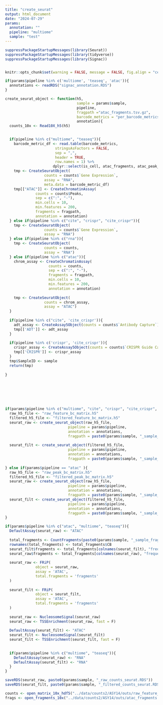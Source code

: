 ```yaml
---
title: "create_seurat"
output: html_document
date: "2024-07-29"
params:
  annotation: ""
  pipeline: "multiome"
  sample: "test"
---
```


```r

suppressPackageStartupMessages(library(Seurat))
suppressPackageStartupMessages(library(tidyverse))
suppressPackageStartupMessages(library(Signac))


knitr::opts_chunk$set(warning = FALSE, message = FALSE, fig.align = "center")
```




```r

if(params$pipeline %in% c('multiome', 'teaseq', 'atac')){
  annotations <- readRDS("signac_annotation.RDS")
}

create_seurat_object <- function(h5,
                                 sample = params$sample,
                                 pipeline, 
                                 fragpath ="atac_fragments.tsv.gz", 
                                 barcode_metrics = "per_barcode_metrics.csv", 
                                 annotation){
  counts_10x <- Read10X_h5(h5)
  

  if(pipeline %in% c("multiome", "teaseq")){
    barcode_metric_df <- read.table(barcode_metrics, 
                       stringsAsFactors = FALSE,
                       sep = ",",
                       header = TRUE,
                       row.names = 1) %>%
                      dplyr::select(is_cell, atac_fragments, atac_peak_region_fragments)
    tmp <- CreateSeuratObject(
                  counts = counts$`Gene Expression`,
                  assay = "RNA",
                  meta.data = barcode_metric_df)
    tmp[["ATAC"]] <- CreateChromatinAssay(
              counts = counts$Peaks,
              sep = c(":", "-"),
              min.cells = 10,
              min.features = 200,
              fragments = fragpath,
              annotation = annotation)
  } else if(pipeline %in% c("cite", "crispr", "cite_crispr")){
    tmp <- CreateSeuratObject(
                  counts = counts$`Gene Expression`,
                  assay = "RNA")
  } else if(pipeline %in% c("rna")){
    tmp <- CreateSeuratObject(
                  counts = counts,
                  assay = "RNA")
  } else if(pipeline %in% c("atac")){
    chrom_assay <- CreateChromatinAssay(
                    counts = counts,
                    sep = c(":", "-"),
                    fragments = fragpath,
                    min.cells = 10,
                    min.features = 200,
                    annotation = annotation)
                    
    tmp <- CreateSeuratObject(
                  counts = chrom_assay,
                  assay = "ATAC")
  }
  
  if(pipeline %in% c("cite", 'cite_crispr')){
    adt_assay <- CreateAssay5Object(counts = counts$`Antibody Capture`)
    tmp[['ADT']] <- adt_assay
  }
  
  if(pipeline %in% c('crispr', 'cite_crispr')){
    crispr_assay <- CreateAssay5Object(counts = counts$`CRISPR Guide Capture`)
    tmp[['CRISPR']] <- crispr_assay
  }
  tmp$SampleID <- sample
  return(tmp)
  
}








```


```r
if(params$pipeline %in% c("multiome", "cite", "crispr", "cite_crispr", "teaseq", 'rna')){
  raw_h5_file <- "raw_feature_bc_matrix.h5"
  filtered_h5_file <- "filtered_feature_bc_matrix.h5"
  seurat_raw <- create_seurat_object(raw_h5_file,
                             pipeline = params$pipeline,
                             annotation = annotations,
                             fragpath = paste0(params$sample, "_sample_fragments.tsv.gz"))
  
  seurat_filt <- create_seurat_object(filtered_h5_file,
                             pipeline = params$pipeline,
                             annotation = annotations,
                             fragpath = paste0(params$sample, "_sample_fragments.tsv.gz"))
  
} else if(params$pipeline == "atac" ){
  raw_h5_file <- "raw_peak_bc_matrix.h5"
  filtered_h5_file <- "filtered_peak_bc_matrix.h5"
  seurat_raw <- create_seurat_object(raw_h5_file,
                             pipeline = params$pipeline,
                             annotation = annotations,
                             fragpath = paste0(params$sample, "_sample_fragments.tsv.gz"))
  seurat_filt <- create_seurat_object(filtered_h5_file,
                             pipeline = params$pipeline,
                             annotation = annotations,
                             fragpath = paste0(params$sample, "_sample_fragments.tsv.gz"))
}

if(params$pipeline %in% c("atac", "multiome", "teaseq")){
  DefaultAssay(seurat_raw) <- "ATAC"
  
  total_fragments <- CountFragments(paste0(params$sample, "_sample_fragments.tsv.gz"))
  rownames(total_fragments) <- total_fragments$CB
  seurat_filt$fragments <- total_fragments[colnames(seurat_filt), "frequency_count"]
  seurat_raw$fragments <- total_fragments[colnames(seurat_raw), "frequency_count"]
  
  seurat_raw <- FRiP(
              object = seurat_raw,
              assay = 'ATAC',
              total.fragments = 'fragments'
  )
  
  seurat_filt <- FRiP(
              object = seurat_filt,
              assay = 'ATAC',
              total.fragments = 'fragments'
  )
  
  seurat_raw <- NucleosomeSignal(seurat_raw)
  seurat_raw <- TSSEnrichment(seurat_raw, fast = F)
  
  DefaultAssay(seurat_filt) <- "ATAC"
  seurat_filt <- NucleosomeSignal(seurat_filt)
  seurat_filt <- TSSEnrichment(seurat_filt, fast = F)
  
  
  if(params$pipeline %in% c("multiome", "teaseq")){
    DefaultAssay(seurat_raw) <- "RNA"
    DefaultAssay(seurat_filt) <- "RNA"
  }
}

saveRDS(seurat_raw, paste0(params$sample, "_raw_counts_seurat.RDS"))
saveRDS(seurat_filt, paste0(params$sample, "_filtered_counts_seurat.RDS"))


```


```r

counts <- open_matrix_10x_hdf5("../data/counts2/ASY14/outs/raw_feature_bc_matrix.h5")
frags <- open_fragments_10x("../data/counts2/ASY14/outs/atac_fragments.tsv.gz")


```
